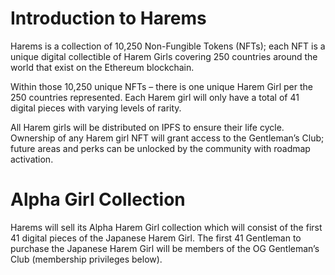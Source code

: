 # Introduction to Harems

Harems is a collection of 10,250 Non-Fungible Tokens (NFTs);
each NFT is a unique digital collectible of Harem Girls covering
250 countries around the world that exist on the Ethereum blockchain.

Within those 10,250 unique NFTs – there is one unique Harem Girl
per the 250 countries represented.  Each Harem girl will only have
a total of 41 digital pieces with varying levels of rarity.

All Harem girls will be distributed on IPFS to ensure their life cycle.
Ownership of any Harem girl NFT will grant access to the Gentleman’s Club;
future areas and perks can be unlocked by the community with roadmap activation.

# Alpha Girl Collection

Harems will sell its Alpha Harem Girl collection which will consist of
the first 41 digital pieces of the Japanese Harem Girl.  The first 41
Gentleman to purchase the Japanese Harem Girl will be members of the
OG Gentleman’s Club (membership privileges below).
